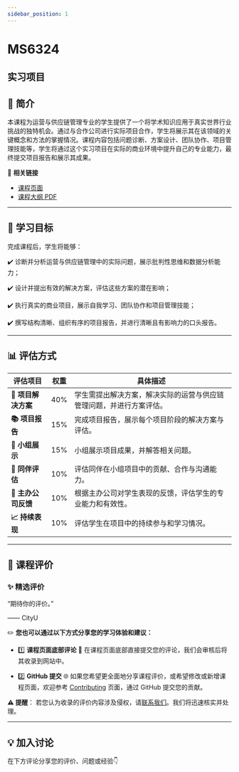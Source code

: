 ```yaml
---
sidebar_position: 1
---
```


# MS6324
## 实习项目

## **📘 简介**
本课程为运营与供应链管理专业的学生提供了一个将学术知识应用于真实世界行业挑战的独特机会。通过与合作公司进行实际项目合作，学生将展示其在该领域的关键概念和方法的掌握情况。课程内容包括问题诊断、方案设计、团队协作、项目管理技能等，学生将通过这个实习项目在实际的商业环境中提升自己的专业能力，最终提交项目报告和展示其成果。

🔗 **相关链接**
- [课程页面](https://www.cityu.edu.hk/catalogue/pg/202425/course/MS6324.htm)
- [课程大纲 PDF](https://www.cityu.edu.hk/catalogue/pg/202425/course/MS6324.pdf)

---

## **🎯 学习目标**

完成课程后，学生将能够：

✔️ 诊断并分析运营与供应链管理中的实际问题，展示批判性思维和数据分析能力；

✔️ 设计并提出有效的解决方案，评估这些方案的潜在影响；

✔️ 执行真实的商业项目，展示自我学习、团队协作和项目管理技能；

✔️ 撰写结构清晰、组织有序的项目报告，并进行清晰且有影响力的口头报告。

---

## **📊 评估方式**

| **评估项目**          | **权重** | **具体描述**                                                                                       |
|----------------------|---------|---------------------------------------------------------------------------------------------------|
| **📄 项目解决方案**    | 40%     | 学生需提出解决方案，解决实际的运营与供应链管理问题，并进行方案评估。                           |
| **📚 项目报告**        | 15%     | 完成项目报告，展示每个项目阶段的解决方案与评估。                                                 |
| **📢 小组展示**        | 15%     | 小组展示项目成果，并解答相关问题。                                                               |
| **💬 同伴评估**        | 10%     | 评估同伴在小组项目中的贡献、合作与沟通能力。                                                   |
| **🏢 主办公司反馈**    | 10%     | 根据主办公司对学生表现的反馈，评估学生的专业能力和有效性。                                     |
| **📈 持续表现**        | 10%     | 评估学生在项目中的持续参与和学习情况。                                                         |

---

## **💬 课程评价**

### ✨ **精选评价**
<div className={commentStyles.commentBox}>
    <p className={commentStyles.commentText}>
        “期待你的评价。”
    </p>
    <p className={commentStyles.commentAuthor}>—— CityU</p>
</div>

✏️ **您也可以通过以下方式分享您的学习体验和建议：**

- 1️⃣ **课程页面底部评论**
💬 在课程页面底部直接提交您的评论，我们会审核后将其收录到网站中。

- 2️⃣ **GitHub 提交**
🌐 如果您希望更全面地分享课程评价，或希望修改或新增课程页面，欢迎参考 [Contributing](https://penjc.github.io/cityU-navigator/contributing) 页面，通过 GitHub 提交您的贡献。

**⚠️ 提醒**：
若您认为收录的评价内容涉及侵权，请[联系我们](https://github.com/penjc/cityU-navigator/issues)。我们将迅速核实并处理。

---

## **💡 加入讨论**

在下方评论分享您的评价、问题或经验👇
<Utterances />
